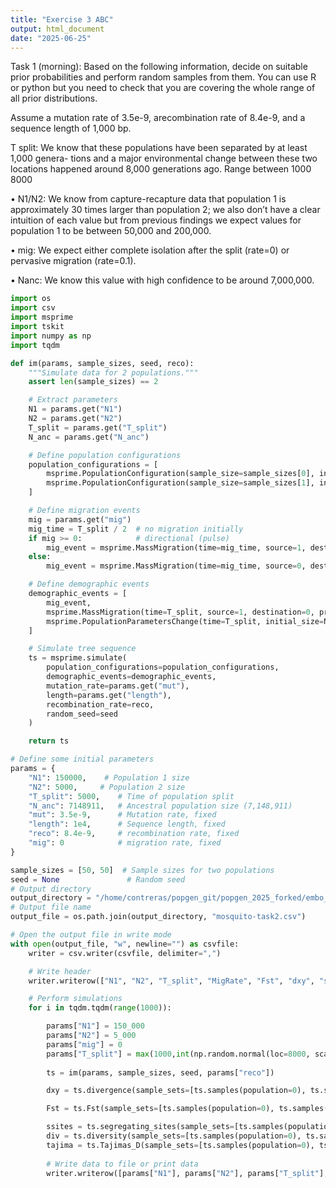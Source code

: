 ```yaml
---
title: "Exercise 3 ABC"
output: html_document
date: "2025-06-25"
---
```


Task 1 (morning): Based on the following information, decide on suitable prior probabilities
and perform random samples from them. You can use R or python but you need to check that
you are covering the whole range of all prior distributions. 

Assume a mutation rate of 3.5e-9, arecombination rate of 8.4e-9, and a sequence length of 1,000 bp.

T split: We know that these populations have been separated by at least 1,000 genera-
tions and a major environmental change between these two locations happened around 8,000
generations ago. Range between 1000 8000


• N1/N2: We know from capture-recapture data that population 1 is approximately 30 times
larger than population 2; we also don’t have a clear intuition of each value but from previous
findings we expect values for population 1 to be between 50,000 and 200,000.

• mig: We expect either complete isolation after the split (rate=0) or pervasive migration
(rate=0.1).

• Nanc: We know this value with high confidence to be around 7,000,000.


```python
import os
import csv
import msprime
import tskit
import numpy as np
import tqdm
```

```python
def im(params, sample_sizes, seed, reco):
    """Simulate data for 2 populations."""
    assert len(sample_sizes) == 2

    # Extract parameters
    N1 = params.get("N1")
    N2 = params.get("N2")
    T_split = params.get("T_split")
    N_anc = params.get("N_anc")

    # Define population configurations
    population_configurations = [
        msprime.PopulationConfiguration(sample_size=sample_sizes[0], initial_size=N1),
        msprime.PopulationConfiguration(sample_size=sample_sizes[1], initial_size=N2)
    ]

    # Define migration events
    mig = params.get("mig")
    mig_time = T_split / 2  # no migration initially
    if mig >= 0:            # directional (pulse)
        mig_event = msprime.MassMigration(time=mig_time, source=1, destination=0, proportion=abs(mig)) # migration from pop 1 into pop 0 (back in time)
    else:
        mig_event = msprime.MassMigration(time=mig_time, source=0, destination=1, proportion=abs(mig)) # migration from pop 0 into pop 1 (back in time)

    # Define demographic events
    demographic_events = [
        mig_event,
        msprime.MassMigration(time=T_split, source=1, destination=0, proportion=1.0), # move all in deme 1 to deme 0
        msprime.PopulationParametersChange(time=T_split, initial_size=N_anc, population_id=0) # change to ancestral size
    ]

    # Simulate tree sequence
    ts = msprime.simulate(
        population_configurations=population_configurations,
        demographic_events=demographic_events,
        mutation_rate=params.get("mut"),
        length=params.get("length"),
        recombination_rate=reco,
        random_seed=seed
    )

    return ts
```

```python
# Define some initial parameters
params = {
    "N1": 150000,    # Population 1 size 
    "N2": 5000,     # Population 2 size 
    "T_split": 5000,    # Time of population split
    "N_anc": 7148911,   # Ancestral population size (7,148,911)
    "mut": 3.5e-9,      # Mutation rate, fixed
    "length": 1e4,      # Sequence length, fixed
    "reco": 8.4e-9,     # recombination rate, fixed
    "mig": 0            # migration rate, fixed
}
```



```python
sample_sizes = [50, 50]  # Sample sizes for two populations
seed = None               # Random seed
# Output directory
output_directory = "/home/contreras/popgen_git/popgen_2025_forked/embo_popgen_2025_master-/personal_files/"
# Output file name
output_file = os.path.join(output_directory, "mosquito-task2.csv")

# Open the output file in write mode
with open(output_file, "w", newline="") as csvfile:
    writer = csv.writer(csvfile, delimiter=",")

    # Write header
    writer.writerow(["N1", "N2", "T_split", "MigRate", "Fst", "dxy", "segsites1", "segsites2", "pi1", "pi2", "tajima1", "tajima2"])

    # Perform simulations
    for i in tqdm.tqdm(range(1000)):

        params["N1"] = 150_000
        params["N2"] = 5_000
        params["mig"] = 0
        params["T_split"] = max(1000,int(np.random.normal(loc=8000, scale=2000, size=1)[0]))
                        
        ts = im(params, sample_sizes, seed, params["reco"])

        dxy = ts.divergence(sample_sets=[ts.samples(population=0), ts.samples(population=1)])

        Fst = ts.Fst(sample_sets=[ts.samples(population=0), ts.samples(population=1)])

        ssites = ts.segregating_sites(sample_sets=[ts.samples(population=0), ts.samples(population=1)])
        div = ts.diversity(sample_sets=[ts.samples(population=0), ts.samples(population=1)])
        tajima = ts.Tajimas_D(sample_sets=[ts.samples(population=0), ts.samples(population=1)])
    
        # Write data to file or print data
        writer.writerow([params["N1"], params["N2"], params["T_split"], params["mig"], Fst, dxy, ssites[0], ssites[1], div[0], div[1], tajima[0], tajima[1]])


```